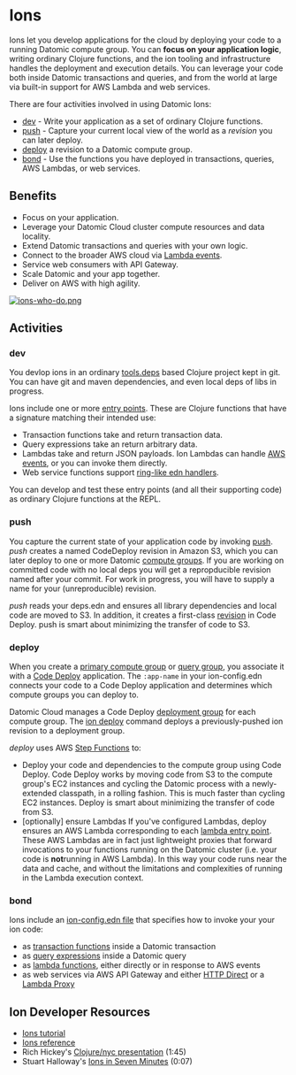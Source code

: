 Ions
====

Ions let you develop applications for the cloud by deploying your code to a running Datomic compute group. You can **focus on your application logic**, writing ordinary Clojure functions, and the ion tooling and infrastructure handles the deployment and execution details. You can leverage your code both inside Datomic transactions and queries, and from the world at large via built-in support for AWS Lambda and web services.

There are four activities involved in using Datomic Ions:

- [dev](#how-dev) - Write your application as a set of ordinary Clojure functions.
- [push](#how-push) - Capture your current local view of the world as a *revision* you can later deploy.
- [deploy](#how-deploy) a revision to a Datomic compute group.
- [bond](#how-bond) - Use the functions you have deployed in transactions, queries, AWS Lambdas, or web services.

Benefits
--------

- Focus on your application.
- Leverage your Datomic Cloud cluster compute resources and data locality.
- Extend Datomic transactions and queries with your own logic.
- Connect to the broader AWS cloud via [Lambda events](https://docs.aws.amazon.com/lambda/latest/dg/lambda-services.html).
- Service web consumers with API Gateway.
- Scale Datomic and your app together.
- Deliver on AWS with high agility.

[![ions-who-do.png](../images/ions-who-do.png)](../images/ions-who-do.png)







Activities
----------



### dev

You devlop ions in an ordinary [tools.deps](https://clojure.org/guides/deps_and_cli) based Clojure project kept in git. You can have git and maven dependencies, and even local deps of libs in progress.

Ions include one or more [entry points](ions-reference.html#entry-points). These are Clojure functions that have a signature matching their intended use:

- Transaction functions take and return transaction data.
- Query expressions take an return arbitrary data.
- Lambdas take and return JSON payloads. Ion Lambdas can handle [AWS events](https://docs.aws.amazon.com/lambda/latest/dg/invoking-lambda-function.html), or you can invoke them directly.
- Web service functions support [ring-like edn handlers](../ions/ions-reference.html#web-ion).

You can develop and test these entry points (and all their supporting code) as ordinary Clojure functions at the REPL.





### push

You capture the current state of your application code by invoking [push](ions-reference.html#push). *push* creates a named CodeDeploy revision in Amazon S3, which you can later deploy to one or more Datomic [compute groups](../whatis/architecture.html#compute-groups). If you are working on committed code with no local deps you will get a repropducible revision named after your commit. For work in progress, you will have to supply a name for your (unreproducible) revision.

*push* reads your deps.edn and ensures all library dependencies and local code are moved to S3. In addition, it creates a first-class [revision](https://docs.aws.amazon.com/codedeploy/latest/userguide/application-revisions.html) in Code Deploy. push is smart about minimizing the transfer of code to S3.





### deploy

When you create a [primary compute group](../operation/new-system.html#compute) or [query group](../operation/query-groups.html#creating), you associate it with a [Code Deploy](https://aws.amazon.com/codedeploy/) application. The `:app-name` in your ion-config.edn connects your code to a Code Deploy application and determines which compute groups you can deploy to.

Datomic Cloud manages a Code Deploy [deployment group](https://docs.aws.amazon.com/codedeploy/latest/userguide/deployment-groups.html) for each compute group. The [ion deploy](ions-reference.html#deploy) command deploys a previously-pushed ion revision to a deployment group.

*deploy* uses AWS [Step Functions](https://aws.amazon.com/step-functions/) to:

- Deploy your code and dependencies to the compute group using Code Deploy. Code Deploy works by moving code from S3 to the compute group's EC2 instances and cycling the Datomic process with a newly-extended classpath, in a rolling fashion. This is much faster than cycling EC2 instances. Deploy is smart about minimizing the transfer of code from S3.
- \[optionally\] ensure Lambdas If you've configured Lambdas, deploy ensures an AWS Lambda corresponding to each [lambda entry point](ions-reference.html#lambda-ion). These AWS Lambdas are in fact just lightweight proxies that forward invocations to your functions running on the Datomic cluster (i.e. your code is **not**running in AWS Lambda). In this way your code runs near the data and cache, and without the limitations and complexities of running in the Lambda execution context.





### bond

Ions include an [ion-config.edn file](ions-reference.html#ion-config) that specifies how to invoke your your ion code:

- as [transaction functions](../transactions/transaction-functions.html#custom) inside a Datomic transaction
- as [query expressions](../query/query-data-reference.html#calling-clojure-functions) inside a Datomic query
- as [lambda functions](ions-reference.html#invoke-lambda), either directly or in response to AWS events
- as web services via AWS API Gateway and either [HTTP Direct](ions-reference.html#http-direct-config) or a [Lambda Proxy](ions-reference.html#lambda-config)







Ion Developer Resources
-----------------------

- [Ions tutorial](../ions-tutorial/ions-tutorial.html)
- [Ions reference](ions-reference.html)
- Rich Hickey's [Clojure/nyc presentation](https://www.youtube.com/watch?v=thpzXjmYyGk) (1:45)
- Stuart Halloway's [Ions in Seven Minutes](https://www.youtube.com/watch?v=TbthtdBw93w) (0:07)
